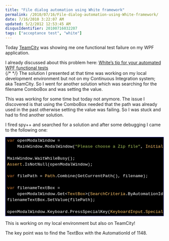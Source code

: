 ```yaml
---
title: "File dialog automation using White framework"
permalink: /2010/07/16/File-dialog-automation-using-White-framework/
date: 7/16/2010 3:22:07 AM
updated: 5/2/2012 12:53:45 AM
disqusIdentifier: 20100716032207
tags: ["acceptance test", "white"]
---
```

Today [TeamCity](http://www.jetbrains.com/teamcity/index.html) was showing me one functional test failure on my WPF application.

I already discussed about this problem here: [White’s tip for your automated WPF functional tests](http://www.laurentkempe.com/post/Whitee28099s-tip-for-your-automated-WPF-functional-tests.aspx)       
{/* <!-- more --> */}
The solution I presented at that time was working on my local development environment but not on my Continuous Integration system; aka TeamCity. So I went for another solution which was searching for the filename ComboBox and was setting the value. 

This was working for some time but today not anymore. The issue I discovered is that using the ComboBox needed that the path was already used in the past otherwise setting the value was failing. So I was stuck and had to find another solution.

I fired spy++ and searched for a solution and after some debugging I came to the following one:

<div style="line-height:135%; padding-bottom: 0px; margin: 0px; padding-left: 0px; padding-right: 0px; display: inline; float: none; padding-top: 0px" id="scid:9ce6104f-a9aa-4a17-a79f-3a39532ebf7c:9f29d62e-a07a-4c37-8831-5484ee322783" class="wlWriterEditableSmartContent"> <div style="border: #000080 1px solid; color: #000; font-family: 'Courier New', Courier, Monospace; font-size: 10pt"> <div style="background-color: #000000; max-height: 500px; overflow: auto; padding: 2px 5px; white-space: nowrap"><span style="color:#cc7832">var</span><span style="color:#ffffff"> openModalWindow = </span><br> &nbsp;&nbsp;&nbsp;&nbsp;<span style="color:#ffffff">MainWindow.ModalWindow(</span><span style="color:#a5c25c">"Please choose a Zip file"</span><span style="color:#ffffff">, </span><span style="color:#ffc66d">InitializeOption</span><span style="color:#ffffff">.NoCache);</span><br> <br> <span style="color:#ffffff">MainWindow.WaitWhileBusy();</span><br> <span style="color:#ffffff"></span><span style="color:#ffc66d">Assert</span><span style="color:#ffffff">.IsNotNull(openModalWindow);</span><br> <br> <span style="color:#ffffff"></span><span style="color:#cc7832">var</span><span style="color:#ffffff"> filePath = </span><span style="color:#ffc66d">Path</span><span style="color:#ffffff">.Combine(GetCurrentPath(), filename);</span><br> <br> <span style="color:#ffffff"></span><span style="color:#cc7832">var</span><span style="color:#ffffff"> filenameTextBox = </span><br> &nbsp;&nbsp;&nbsp;&nbsp;<span style="color:#ffffff">openModalWindow.Get&lt;</span><span style="color:#ffc66d">TextBox</span><span style="color:#ffffff">&gt;(</span><span style="color:#ffc66d">SearchCriteria</span><span style="color:#ffffff">.ByAutomationId(</span><span style="color:#a5c25c">"1148"</span><span style="color:#ffffff">));</span><br> <span style="color:#ffffff">filenameTextBox.SetValue(filePath);</span><br> <br> <span style="color:#ffffff">openModalWindow.Keyboard.PressSpecialKey(</span><span style="color:#ffc66d">KeyboardInput</span><span style="color:#ffffff">.</span><span style="color:#ffc66d">SpecialKeys</span><span style="color:#ffffff">.RETURN);</span></div> </div> </div>

This is working on my local environment but also on TeamCity!

The key point was to find the TextBox with the AutomationId of 1148.
